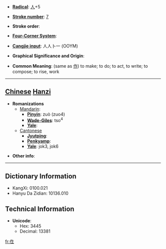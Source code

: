 * '''[[Wiktionary:Chinese radical index| Radical]]''': [[Wiktionary:Chinese radical index 人|人]]+5

* '''[[Wiktionary:Chinese total strokes index|Stroke number]]''': [[Wiktionary:Chinese total strokes index 7|7]]

* '''Stroke order''': 

* '''[[Wiktionary:Chinese four corner index|Four-Corner System]]''': 

* '''[[Wiktionary:Chinese Cangjie index|Cangjie input]]''': 人人卜一 (OOYM)

* '''Graphical Significance and Origin''': 

* '''Common Meaning''': (same as [[作]]) to make; to do; to act, to write; to compose; to rise, work

----

== [[Chinese]] [[Hanzi]] ==

* '''Romanizations'''
** [[Mandarin]]:
*** '''[[Pinyin]]''': zuò (zuo4)
*** '''[[Wade-Giles]]''': tso<sup>4</sup>
*** '''[[Yale]]''': 
**[[Cantonese]]
***'''[[Jyutping]]''':
***'''[[Penkyamp]]''': 
***'''[[Yale]]''': jok3, jok6

* '''Other info''': 

----

== Dictionary Information ==

* KangXi: 0100.021
* Hanyu Da Zidian: 10136.010

== Technical Information ==

* '''Unicode''':
** Hex: 3445
** Decimal: 13381

[[fr:㑅]]